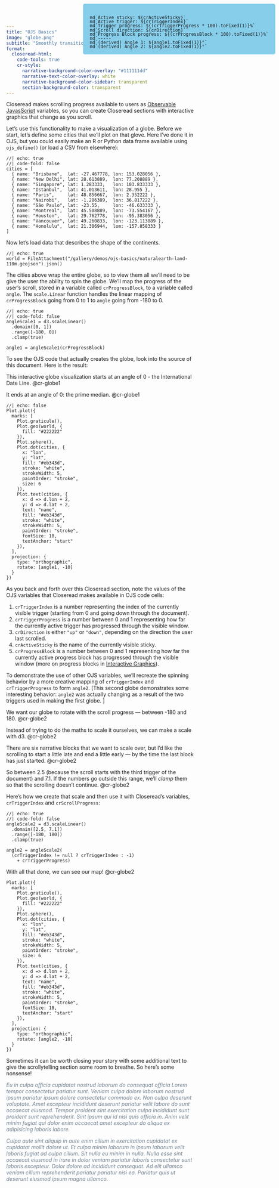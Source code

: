 ```yaml
---
title: "OJS Basics"
image: "globe.png"
subtitle: "Smoothly transition interactive OJS graphics."
format:
  closeread-html:
    code-tools: true
    cr-style:
      narrative-background-color-overlay: "#111111dd"
      narrative-text-color-overlay: white
      narrative-background-color-sidebar: transparent
      section-background-color: transparent
---
```


Closeread makes scrolling progress available to users as [Observable JavasScript](https://quarto.org/docs/interactive/ojs) variables, so you can create Closeread sections with interactive graphics that change as you scroll.

Let's use this functionality to make a visualization of a globe. Before we start, let's define some cities that we'll plot on that glove. Here I've done it in OJS, but you could easily make an R or Python data frame available using `ojs_define()` (or load a CSV from elsewhere):

```ojs
//| echo: true
//| code-fold: false
cities = [
  { name: "Brisbane",  lat: -27.467778, lon: 153.028056 },
  { name: "New Delhi", lat: 28.613889,  lon: 77.208889 },
  { name: "Singapore", lat: 1.283333,   lon: 103.833333 },
  { name: "Istanbul",  lat: 41.013611,  lon: 28.955 },
  { name: "Paris",     lat: 48.856667,  lon: 2.352222 },
  { name: "Nairobi",   lat: -1.286389,  lon: 36.817222 },
  { name: "São Paulo", lat: -23.55,     lon: -46.633333 },
  { name: "Montreal",  lat: 45.508889,  lon: -73.554167 },
  { name: "Houston",   lat: 29.762778,  lon: -95.383056 },
  { name: "Vancouver", lat: 49.260833,  lon: -123.113889 },
  { name: "Honolulu",  lat: 21.306944,  lom: -157.858333 }
]
```

Now let's load data that describes the shape of the continents.

```ojs
//| echo: true
world = FileAttachment("/gallery/demos/ojs-basics/naturalearth-land-110m.geojson").json()
```

The cities above wrap the entire globe, so to view them all we'll need to be give the user the ability to spin the globe. We'll map the progress of the user's scroll, stored in a variable called `crProgressBlock`, to a variable called `angle`. The `scale.Linear` function handles the linear mapping of `crProgressBlock` going from 0 to 1 to `angle` going from -180 to 0.

```ojs
//| echo: true
//| code-fold: false
angleScale1 = d3.scaleLinear()
  .domain([0, 1])
  .range([-180, 0])
  .clamp(true)
    
angle1 = angleScale1(crProgressBlock)
```

To see the OJS code that actually creates the globe, look into the source of this document. Here is the result:

::::{.cr-section layout="overlay-center"}

:::{.progress-block}
This interactive globe visualization starts at an angle of 0 - the International Date Line. @cr-globe1

It ends at an angle of 0: the prime median. @cr-globe1

:::

:::{#cr-globe1}

```ojs
//| echo: false
Plot.plot({
  marks: [
    Plot.graticule(),
    Plot.geo(world, {
      fill: "#222222"
    }),
    Plot.sphere(),
    Plot.dot(cities, {
      x: "lon",
      y: "lat",
      fill: "#eb343d",
      stroke: "white",
      strokeWidth: 5,
      paintOrder: "stroke",
      size: 6
    }),
    Plot.text(cities, {
      x: d => d.lon + 2,
      y: d => d.lat + 2,
      text: "name",
      fill: "#eb343d",
      stroke: "white",
      strokeWidth: 5,
      paintOrder: "stroke",
      fontSize: 18,
      textAnchor: "start"
    }),
  ],
  projection: {
    type: "orthographic",
    rotate: [angle1, -10]
  }
})
```

:::

::::

:::{.counter style="position: fixed; top: 10px; right: 10px; background-color: skyblue; border-radius: 5px; padding: 18px 18px 0 18px; line-height: .8em;"}
```ojs
md`Active sticky: ${crActiveSticky}`
md`Active trigger: ${crTriggerIndex}`
md`Trigger progress: ${(crTriggerProgress * 100).toFixed(1)}%`
md`Scroll direction: ${crDirection}`
md`Progress Block progress: ${(crProgressBlock * 100).toFixed(1)}%`
md`-----`
md`(derived) Angle 1: ${angle1.toFixed(1)}°`
md`(derived) Angle 2: ${angle2.toFixed(1)}°`
```
:::

As you back and forth over this Closeread section, note the values of the OJS variables that Closeread makes available in OJS code cells:

1. `crTriggerIndex` is a number representing the index of the currently visible trigger (starting from 0 and going down through the document).
2. `crTriggerProgress` is a number between 0 and 1 representing how far the currently active trigger has progressed through the visible window.
3. `crDirection` is either `"up"` or `"down"`, depending on the direction the user last scrolled.
4. `crActiveSticky` is the name of the currently visible sticky.
5. `crProgressBlock` is a number between 0 and 1 representing how far the currently active progress block has progressed through the visible window (more on progress blocks in [Interactive Graphics](/guide/interactive-graphics.qmd)).

To demonstrate the use of other OJS variables, we'll recreate the spinning behavior by a more creative mapping of `crTriggerIndex` and `crTriggerProgress` to form `angle2`. [This second globe demonstrates some interesting behavior: `angle2` was actually changing as a result of the two triggers used in making the first globe. ]

::::{.cr-section layout="overlay-center"}

We want our globe to rotate with the scroll progress — between -180 and 180. @cr-globe2

Instead of trying to do the maths to scale it ourselves, we can make a scale with d3. @cr-globe2

There are six narrative blocks that we want to scale over, but I'd like the scrolling to start a little late and end a little early — by the time the last block has just started. @cr-globe2

So between 2.5 (because the scroll starts with the third trigger of the document) and 7.1. If the numbers go outside this range, we'll _clamp_ them so that the scrolling doesn't continue. @cr-globe2

:::{focus-on="cr-globe2"}
Here's how we create that scale and then use it with Closeread's variables, `crTriggerIndex` and `crScrollProgress`:
  
```ojs
//| echo: true
//| code-fold: false
angleScale2 = d3.scaleLinear()
  .domain([2.5, 7.1])
  .range([-180, 180])
  .clamp(true)

angle2 = angleScale2(
  (crTriggerIndex != null ? crTriggerIndex : -1)
    + crTriggerProgress)
```
:::

With all that done, we can see our map! @cr-globe2

:::{#cr-globe2}

```ojs
Plot.plot({
  marks: [
    Plot.graticule(),
    Plot.geo(world, {
      fill: "#222222"
    }),
    Plot.sphere(),
    Plot.dot(cities, {
      x: "lon",
      y: "lat",
      fill: "#eb343d",
      stroke: "white",
      strokeWidth: 5,
      paintOrder: "stroke",
      size: 6
    }),
    Plot.text(cities, {
      x: d => d.lon + 2,
      y: d => d.lat + 2,
      text: "name",
      fill: "#eb343d",
      stroke: "white",
      strokeWidth: 5,
      paintOrder: "stroke",
      fontSize: 18,
      textAnchor: "start"
    }),
  ],
  projection: {
    type: "orthographic",
    rotate: [angle2, -10]
  }
})
```

:::

::::

Sometimes it can be worth closing your story with some additional text to give the scrollytelling section some room to breathe. So here's some nonsense!

:::{style="color: slategrey; font-style: italic;"}
Eu in culpa officia cupidatat nostrud laborum do consequat officia Lorem tempor consectetur pariatur sunt. Veniam culpa dolore laborum nostrud ipsum pariatur ipsum dolore consectetur commodo ex. Non culpa deserunt voluptate. Amet excepteur incididunt deserunt pariatur velit labore do sunt occaecat eiusmod. Tempor proident sint exercitation culpa incididunt sunt proident sunt reprehenderit. Sint ipsum qui id nisi quis officia in. Anim velit minim fugiat qui dolor enim occaecat amet excepteur do aliqua ex adipisicing laboris labore.

Culpa aute sint aliquip in aute enim cillum in exercitation cupidatat ex cupidatat mollit dolore ut. Et culpa minim laborum in ipsum laborum velit laboris fugiat ad culpa cillum. Sit nulla eu minim in nulla. Nulla esse sint occaecat eiusmod in irure in dolor veniam pariatur laboris consectetur sunt laboris excepteur. Dolor dolore ad incididunt consequat. Ad elit ullamco veniam cillum reprehenderit pariatur pariatur nisi ea. Pariatur quis ut deserunt eiusmod ipsum magna ullamco.

:::